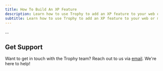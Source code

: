 ```yaml
---
title: How To Build An XP Feature
description: Learn how to use Trophy to add an XP feature to your web or mobile app.
subtitle: Learn how to use Trophy to add an XP feature to your web or mobile app.
---
```


...

## Get Support

Want to get in touch with the Trophy team? Reach out to us via [email](mailto:support@trophy.so). We're here to help!
